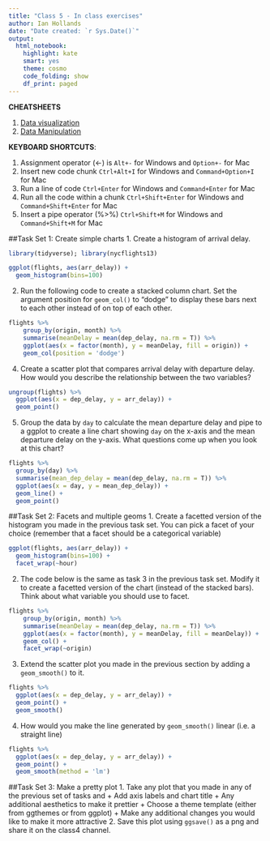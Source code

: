 ```yaml
---
title: "Class 5 - In class exercises"
author: Ian Hollands
date: "Date created: `r Sys.Date()`"
output:
  html_notebook:
    highlight: kate
    smart: yes
    theme: cosmo
    code_folding: show
    df_print: paged
---
```

**CHEATSHEETS**

1. [Data visualization](https://github.com/rstudio/cheatsheets/blob/master/data-visualization-2.1.pdf)
2. [Data Manipulation](https://github.com/rstudio/cheatsheets/blob/master/data-transformation.pdf)

**KEYBOARD SHORTCUTS**:

1. Assignment operator (<-) is `Alt+-` for Windows and `Option+-` for Mac
2. Insert new code chunk `Ctrl+Alt+I` for Windows and `Command+Option+I` for Mac
3. Run a line of code `Ctrl+Enter` for Windows and `Command+Enter` for Mac
4. Run all the code within a chunk `Ctrl+Shift+Enter` for Windows and `Command+Shift+Enter` for Mac
5. Insert a pipe operator (%>%) `Ctrl+Shift+M` for Windows and `Command+Shift+M` for Mac


##Task Set 1: Create simple charts
1. Create a histogram of arrival delay.
```r
library(tidyverse); library(nycflights13)
```
```r
ggplot(flights, aes(arr_delay)) + 
  geom_histogram(bins=100)
```


2. Run the following code to create a stacked column chart. Set the argument position for `geom_col()` to "dodge" to display these bars next to each other instead of on top of each other.
```r
flights %>% 
    group_by(origin, month) %>% 
    summarise(meanDelay = mean(dep_delay, na.rm = T)) %>% 
    ggplot(aes(x = factor(month), y = meanDelay, fill = origin)) +
    geom_col(position = 'dodge')
```
4. Create a scatter plot that compares arrival delay with departure delay. How would you describe the relationship between the two variables?
```r
ungroup(flights) %>% 
  ggplot(aes(x = dep_delay, y = arr_delay)) +
  geom_point()
```
5. Group the data by `day` to calculate the mean departure delay and pipe to a ggplot to create a line chart showing `day` on the x-axis and the mean departure delay on the y-axis. What questions come up when you look at this chart?
```r
flights %>% 
  group_by(day) %>% 
  summarise(mean_dep_delay = mean(dep_delay, na.rm = T)) %>%  
  ggplot(aes(x = day, y = mean_dep_delay)) +
  geom_line() +
  geom_point()
```


##Task Set 2: Facets and multiple geoms
1. Create a facetted version of the histogram you made in the previous task set. You can pick a facet of your choice (remember that a facet should be a categorical variable)
```r
ggplot(flights, aes(arr_delay)) + 
  geom_histogram(bins=100) +
  facet_wrap(~hour)
```

2. The code below is the same as task 3 in the previous task set. Modify it to create a facetted version of the chart (instead of the stacked bars). Think about what variable you should use to facet. 
```r
flights %>% 
    group_by(origin, month) %>% 
    summarise(meanDelay = mean(dep_delay, na.rm = T)) %>% 
    ggplot(aes(x = factor(month), y = meanDelay, fill = meanDelay)) +
    geom_col() +
    facet_wrap(~origin)
```

3. Extend the scatter plot you made in the previous section by adding a `geom_smooth()` to it.
```r
flights %>% 
  ggplot(aes(x = dep_delay, y = arr_delay)) +
  geom_point() +
  geom_smooth()
```

4. How would you make the line generated by `geom_smooth()` linear (i.e. a straight line)
```r
flights %>% 
  ggplot(aes(x = dep_delay, y = arr_delay)) +
  geom_point() +
  geom_smooth(method = 'lm')
```

##Task Set 3: Make a pretty plot
1. Take any plot that you made in any of the previous set of tasks and
    + Add axis labels and chart title
    + Any additional aesthetics to make it prettier
    + Choose a theme template (either from ggthemes or from ggplot)
    + Make any additional changes you would like to make it more attractive
2. Save this plot using `ggsave()` as a png and share it on the class4 channel.






